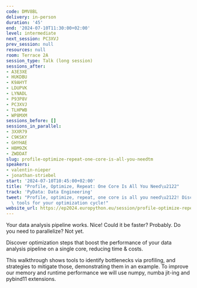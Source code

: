 ```yaml
---
code: DMV8BL
delivery: in-person
duration: '45'
end: '2024-07-10T11:30:00+02:00'
level: intermediate
next_session: PC3XVJ
prev_session: null
resources: null
room: Terrace 2A
session_type: Talk (long session)
sessions_after:
- A3E3XE
- HUKDBU
- K9AHYT
- LDUPVK
- LYNADL
- P93P8V
- PC3XVJ
- TLHPWB
- WP8MXM
sessions_before: []
sessions_in_parallel:
- 3XXR79
- C9KSKY
- GHYHAE
- HBM9ZK
- ZWDDAT
slug: profile-optimize-repeat-one-core-is-all-you-needtm
speakers:
- valentin-nieper
- jonathan-striebel
start: '2024-07-10T10:45:00+02:00'
title: "Profile, Optimize, Repeat: One Core Is All You Need\u2122"
track: 'PyData: Data Engineering'
tweet: "Profile, optimize, repeat, one core is all you need\u2122! Discover handy\
  \ tools for your optimization cycle!"
website_url: https://ep2024.europython.eu/session/profile-optimize-repeat-one-core-is-all-you-needtm
---
```


Your data analysis pipeline works. Nice!
Could it be faster? Probably.
Do you need to parallelize? Not yet.

Discover optimization steps that boost the performance of your data analysis pipeline on a single core, reducing time & costs.

This walkthrough shows tools to identify bottlenecks via profiling, and strategies to mitigate those, demonstrating them in an example. To improve our memory and runtime performance we will use numpy, numba jit-ing and pybind11 extensions.
